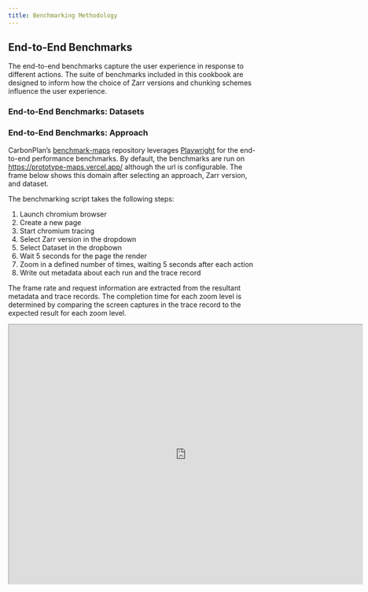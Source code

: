 ```yaml
---
title: Benchmarking Methodology
---
```


## End-to-End Benchmarks

The end-to-end benchmarks capture the user experience in response to different actions. The suite of benchmarks included in this cookbook are designed to inform how the choice of Zarr versions and chunking schemes influence the user experience.

### End-to-End Benchmarks: Datasets


### End-to-End Benchmarks: Approach

CarbonPlan's [benchmark-maps](https://github.com/carbonplan/benchmark-maps) repository leverages [Playwright](https://playwright.dev/python/) for the end-to-end performance benchmarks. By default, the benchmarks are run on [https://prototype-maps.vercel.app/](https://prototype-maps.vercel.app/) although the url is configurable. The frame below shows this domain after selecting an approach, Zarr version, and dataset.

The benchmarking script takes the following steps:

1. Launch chromium browser 
2. Create a new page
3. Start chromium tracing
4. Select Zarr version in the dropdown
5. Select Dataset in the dropbown
6. Wait 5 seconds for the page the render
7. Zoom in a defined number of times, waiting 5 seconds after each action
8. Write out metadata about each run and the trace record

The frame rate and request information are extracted from the resultant metadata and trace records. The completion time for each zoom level is determined by comparing the screen captures in the trace record to the expected result for each zoom level.


```{=html}
<iframe
  style='transform: scale(0.5); transform-origin: top left;'
  id="inlineFrameExample"
  title="Inline Frame Example"
  width="1440"
  height="1055"
  src="https://prototype-maps.vercel.app/direct-client/v2/1MB-chunks"
>
</iframe>
```

